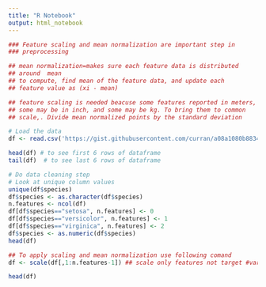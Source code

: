 ```yaml
---
title: "R Notebook"
output: html_notebook
---
```




```r
### Feature scaling and mean normalization are important step in 
### preprocessing

## mean normalization=makes sure each feature data is distributed 
## around  mean 
## to compute, find mean of the feature data, and update each
## feature value as (xi - mean)

## feature scaling is needed beacuse some features reported in meters,
## some may be in inch, and some may be kg. To bring them to common 
## scale,. Divide mean normalized points by the standard deviation 

# Load the data
df <- read.csv('https://gist.githubusercontent.com/curran/a08a1080b88344b0c8a7/raw/d546eaee765268bf2f487608c537c05e22e4b221/iris.csv')

head(df) # to see first 6 rows of dataframe
tail(df)  # to see last 6 rows of dataframe
```
```r
# Do data cleaning step
# Look at unique column values
unique(df$species)
df$species <- as.character(df$species)
n.features <- ncol(df)
df[df$species=="setosa", n.features] <- 0
df[df$species=="versicolor", n.features] <- 1
df[df$species=="virginica", n.features] <- 2
df$species <- as.numeric(df$species)
head(df)
```




```r
## To apply scaling and mean normalization use following comand
df <- scale(df[,1:n.features-1]) ## scale only features not target #variable
```




```r
head(df)
```

